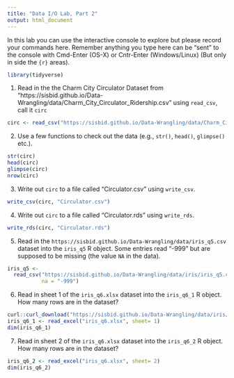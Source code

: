 ```yaml
---
title: "Data I/O Lab, Part 2"
output: html_document
---
```


In this lab you can use the interactive console to explore but please record your commands here.  Remember anything you type here can be "sent" to the console with Cmd-Enter (OS-X) or Cntr-Enter (Windows/Linux) (But only in side the ```{r}``` areas).

```r
library(tidyverse)
```


1. Read in the the Charm City Circulator Dataset from "https://sisbid.github.io/Data-Wrangling/data/Charm_City_Circulator_Ridership.csv" using `read_csv`, call it `circ`

```r
circ <- read_csv("https://sisbid.github.io/Data-Wrangling/data/Charm_City_Circulator_Ridership.csv")
```

2. Use a few functions to check out the data (e.g., `str()`, `head()`, `glimpse()` etc.).

```r
str(circ)
head(circ)
glimpse(circ)
nrow(circ)
```

3. Write out `circ` to a file called "Circulator.csv" using `write_csv`.

```r
write_csv(circ, "Circulator.csv")
```

4. Write out `circ` to a file called "Circulator.rds" using `write_rds`.

```r
write_rds(circ, "Circulator.rds")
```

5. Read in the `https://sisbid.github.io/Data-Wrangling/data/iris_q5.csv` dataset into the `iris_q5` R object. Some entries read "-999" but are supposed to be missing (the value `NA` in the data).

```r
iris_q5 <- 
  read_csv("https://sisbid.github.io/Data-Wrangling/data/iris/iris_q5.csv",
           na = "-999")
```

6. Read in sheet 1 of the `iris_q6.xlsx` dataset into the `iris_q6_1` R object. How many rows are in the dataset?

```r
curl::curl_download("https://sisbid.github.io/Data-Wrangling/data/iris/iris_q6.xlsx", "iris_q6.xlsx")
iris_q6_1 <- read_excel("iris_q6.xlsx", sheet= 1)
dim(iris_q6_1)
```

7. Read in sheet 2 of the `iris_q6.xlsx` dataset into the `iris_q6_2` R object. How many rows are in the dataset?

```r
iris_q6_2 <- read_excel("iris_q6.xlsx", sheet= 2)
dim(iris_q6_2)
```
